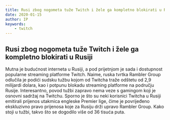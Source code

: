 ```yaml
---
title: Rusi zbog nogometa tuže Twitch i žele ga kompletno blokirati u Rusiji
date: 2020-01-15
author: IP
keywords:
    - twitch
---
```


## Rusi zbog nogometa tuže Twitch i žele ga kompletno blokirati u Rusiji

Mutna je budućnost interneta u Rusiji, a pod prijetnjom je sada i dostupnost popularne streaming platforme Twitch. Naime, ruska tvrtka Rambler Group odlučila 
je podići sudsku tužbu kojom od Twitcha traže odštetu od 2,9 milijardi dolara, kao i potpunu blokadu streaming platforme na području Rusije.
Interesantno, povod tužbi zapravo nema veze s gamingom koji je osnovni sadržaj na Twitchu. Sporno je što su neki korisnici Twitcha u Rusiji 
emitirali prijenos utakmica engleske Premier lige, čime je povrijeđeno ekskluzivno pravo prijenosa koje za Rusiju drži upravo Rambler Group. 
Kako stoji u tužbi, takvo što se dogodilo više od 36 tisuća puta.